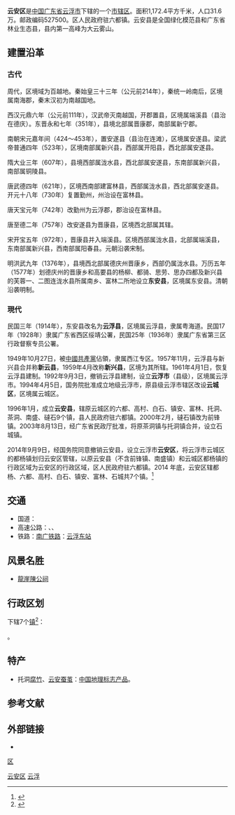 {{Dablink|同名县份，参见：[[云安县_(消歧义)|云安县 (消歧义)]]。}}
{{Infobox China County
| county = 云安区
| Photo = File:Tracks in Yunfudong Railway Station (20190421160813).jpg
| Photoname = 位于云安区的云浮东站
| map = 
| Pinyin = yún'ān qū
| Belong = [[广东省|广东省]][[云浮市|云浮市]]
| Types = [[市辖区|市辖区]]
| admincode = 
| founded = 
| seat = [[六都镇|六都镇]]
| officerTitle = 区委书记
| officer = 
| officerTitle2 = 区长
| officer2 = 谢子超 
| division = 
| town = 
| township = 
| subdistrict = 
| dialect = 
| post code = 527500
| phone code = 766
| coordinate = 
| area = 1172.4
| area land = 
| area water = 
| census yr = 2001
| pop = 32万
| density =  
| GDP = 
| GDP_as_of = 
| GDPPC = 
| carlicense = 粤W
| web = www.yunan.gov.cn
| web_title = 
}}

'''云安区'''是[[中国|中国]][[广东省|广东省]][[云浮市|云浮市]]下辖的一个[[市辖区|市辖区]]。面积1,172.4平方千米，人口31.6万。邮政编码527500。区人民政府驻六都镇。云安县是全国绿化模范县和广东省林业生态县，县内第一高峰为大云雾山。

==建置沿革==
===古代===
周代，区境域为百越地。秦始皇三十三年（公元前214年），秦统一岭南后，区境属南海郡，秦末汉初为南越国地。

西汉元鼎六年（公元前111年），汉武帝灭南越国，开郡置县，区境属端溪县（县治在德庆）。东晋永和七年（351年），县境北部属晋康郡，南部属新宁郡。 

南朝宋元嘉年间（424～453年），置安遂县（县治在连滩），区境属安遂县。梁武帝普通四年（523年），区境南部属新兴县，西部属开阳县，西北部属安遂县。

隋大业三年（607年），县境西部属泷水县，西北部属安遂县，东南部属新兴县，南部属铜陵县。

唐武德四年（621年），区境西南部建富林县，西部属泷水县，西北部属安遂县。开元十八年（730年）复置勤州，州治设在富林县。

唐天宝元年（742年）改勤州为云浮郡，郡治设在富林县。

唐至德二年（757年）改安遂县为晋康县，区境西北部属其辖。

宋开宝五年（972年），晋康县并入端溪县。区境西部属泷水县，北部属端溪县，东南部属新兴县，西南部属阳春县。元朝沿袭宋制。

明洪武九年（1376年），县境西北部属德庆州晋康乡，西部仍属泷水县。万历五年（1577年）划德庆州的晋康乡和高要县的杨柳、都骑、思劳、思办四都及新兴县的芙蓉一、二图连泷水县所属南乡、富林二所地设立'''东安县'''，区境属东安县。清朝沿袭明制。

===現代===
民国三年（1914年），东安县改名为'''云浮县'''，区境属云浮县，隶属粤海道。民国17年（1928年）隶属广东省西区绥靖公署，民国25年（1936年）隶属广东省第三区行政督察专员公署。

1949年10月27日，被[[中國共產黨|中國共產黨]]佔領，隶属西江专区。1957年11月，云浮县与新兴县合并称'''新云县'''，1959年4月改称'''新兴县'''，区境为其所辖。1961年4月1日，恢复云浮县建制。1992年9月3日，撤销云浮县建制，设立'''云浮市'''（县级），区境属云浮市。1994年4月5日，国务院批准成立地级云浮市，原县级云浮市辖区改设'''云城区'''，区境属云城区。

1996年1月，成立'''云安县'''，辖原云城区的六都、高村、白石、镇安、富林、托洞、茶洞、南盛、䃮石9个镇，县人民政府驻六都镇。2000年2月，䃮石镇改为前锋镇。2003年8月13日，经广东省民政厅批准，将原茶洞镇与托洞镇合并，设立石城镇。

2014年9月9日，经国务院同意撤销云安县，设立云浮市'''云安区'''，将云浮市云城区的都杨镇划归云安区管辖，以原云安县（不含前锋镇、南盛镇）和云城区都杨镇的行政区域为云安区的行政区域，区人民政府驻六都镇。2014 年底，云安区辖都杨、六都、高村、白石、镇安、富林、石城共7个镇。<ref>{{Cite web|title=云浮市云安区人民政府门户网站 建置沿革|url=http://www.yunan.gov.cn/yaqrmzf/zjya/jzyg/index.html|accessdate=2020-01-27|author=|date=|format=|work=www.yunan.gov.cn|publisher=|language=}}{{Dead link|date=2020年4月 |bot=InternetArchiveBot |fix-attempted=yes }}</ref>

==交通==
* 国道：{{中国国道名|324}}
* 高速公路：{{中国高速公路名|G80}}、{{中国高速公路名|G2518}}、{{China Expwy Name|S14|P= Guangdong}}
* 铁路：{{rint|cn|crh}}[[南广铁路|南广铁路]]：[[云浮东站|云浮东站]]

== 风景名胜 ==
{{see also|云安区各级文物保护单位列表}}
* [[龍崖陳公祠|龍崖陳公祠]]
== 行政区划 ==
{{PAGENAMEBASE}}下辖7个[[行政建制镇|镇]]<ref>{{PRC admin/ref sgc|44/53/03}}</ref>：

{{PRC admin/children|44/53/03}}。

==特产==
* 托洞[[腐竹|腐竹]]、[[云安蚕茧|云安蚕茧]]：[[中国地理标志产品|中国地理标志产品]]。

== 参考文献 ==
{{Wikisourcehas|民政部关于广东省设立云安县的批复|国务院关于同意广东省调整云浮市部分行政区划的批复}}
{{reflist}}

== 外部链接 ==
* {{Official website|http://www.yunan.gov.cn/|name=云浮市云安区人民政府门户网站}}

{{云安县行政区划}}
{{云浮市行政区划}}
{{广东行政区划}}

[[Category:云安区|]]
[[category:云浮区县市|区]]
[[Category:广东市辖区|云浮]]